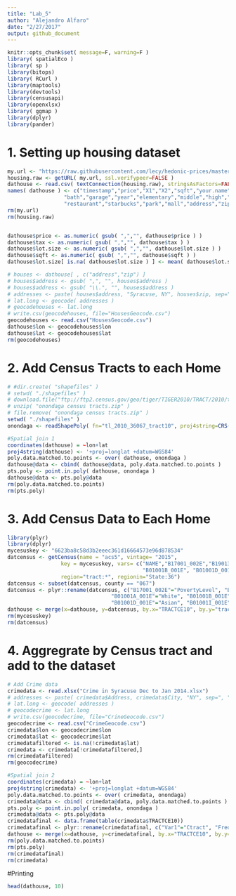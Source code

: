 ```yaml
---
title: "Lab_5"
author: "Alejandro Alfaro"
date: "2/27/2017"
output: github_document
---
```


```r
knitr::opts_chunk$set( message=F, warning=F )
library( spatialEco )
library( sp )
library(bitops)
library( RCurl )
library(maptools)
library(devtools)
library(censusapi)
library(openxlsx)
library( ggmap )
library(dplyr)
library(pander)
```


# 1. Setting up housing dataset
```r
my.url <- "https://raw.githubusercontent.com/lecy/hedonic-prices/master/Data/Housing%20Price%20In-Class%20Exercise%20(Responses).csv"
housing.raw <- getURL( my.url, ssl.verifypeer=FALSE )
dathouse <- read.csv( textConnection(housing.raw), stringsAsFactors=FALSE )
names( dathouse ) <- c("timestamp","price","X1","X2","sqft","your.name","lot.size","beds",
                  "bath","garage","year","elementary","middle","high","walk","tax","highway",
                  "restaurant","starbucks","park","mall","address","zip","tract" )
rm(my.url)
rm(housing.raw)


dathouse$price <- as.numeric( gsub( ",","", dathouse$price ) )
dathouse$tax <- as.numeric( gsub( ",","", dathouse$tax ) )
dathouse$lot.size <- as.numeric( gsub( ",","", dathouse$lot.size ) )
dathouse$sqft <- as.numeric( gsub( ",","", dathouse$sqft ) )
dathouse$lot.size[ is.na( dathouse$lot.size ) ] <- mean( dathouse$lot.size, na.rm=T )

# houses <- dathouse[ , c("address","zip") ]
# houses$address <- gsub( ",", "", houses$address )
# houses$address <- gsub( "\\.", "", houses$address )
# addresses <- paste( houses$address, "Syracuse, NY", houses$zip, sep=", " )
# lat.long <- geocode( addresses )
# geocodehouses <- lat.long
# write.csv(geocodehouses, file="HousesGeocode.csv")
geocodehouses <- read.csv("HousesGeocode.csv")
dathouse$lon <- geocodehouses$lon
dathouse$lat <- geocodehouses$lat
rm(geocodehouses)
```


# 2. Add Census Tracts to each Home
```r
# #dir.create( "shapefiles" )
# setwd( "./shapefiles" )
# download.file("ftp://ftp2.census.gov/geo/tiger/TIGER2010/TRACT/2010/tl_2010_36067_tract10.zip", "onondaga census tracts.zip")
# unzip( "onondaga census tracts.zip" )
# file.remove( "onondaga census tracts.zip" )
setwd( "./shapefiles" )
onondaga <- readShapePoly( fn="tl_2010_36067_tract10", proj4string=CRS("+proj=longlat +datum=WGS84") )

#Spatial join 1
coordinates(dathouse) = ~lon+lat
proj4string(dathouse) <- '+proj=longlat +datum=WGS84'
poly.data.matched.to.points <- over( dathouse, onondaga )
dathouse@data <- cbind( dathouse@data, poly.data.matched.to.points )
pts.poly <- point.in.poly( dathouse, onondaga )
dathouse@data <- pts.poly@data
rm(poly.data.matched.to.points)
rm(pts.poly)
```

# 3. Add Census Data to Each Home
```r
library(plyr)
library(dplyr)
mycesuskey <- "6623ba8c58d3b2eeec361d16664573e96d878534"
datcensus <- getCensus(name = "acs5", vintage= "2015",
                 key = mycesuskey, vars= c("NAME","B17001_002E","B19013_001E", "B01001A_001E",
                                           "B01001B_001E", "B01001D_001E", "B01001I_001E"),
                 region="tract:*", regionin="State:36")
datcensus <- subset(datcensus, county == "067")
datcensus <- plyr::rename(datcensus, c("B17001_002E"="PovertyLevel", "B19013_001E"="MedHInc",
                                 "B01001A_001E"="White", "B01001B_001E"="Black",
                                 "B01001D_001E"="Asian", "B01001I_001E"="Latino"))
dathouse <- merge(x=dathouse, y=datcensus, by.x="TRACTCE10", by.y="tract",all.x=T)
rm(mycesuskey)
rm(datcensus)
```


# 4. Aggregrate by Census tract and add to the dataset
```r
# Add Crime data
crimedata <- read.xlsx("Crime in Syracuse Dec to Jan 2014.xlsx")
# addresses <- paste( crimedata$Address, crimedata$City, "NY", sep=", " )
# lat.long <- geocode( addresses )
# geocodecrime <- lat.long
# write.csv(geocodecrime, file="CrineGeocode.csv")
geocodecrime <- read.csv("CrimeGeocode.csv")
crimedata$lon <- geocodecrime$lon
crimedata$lat <- geocodecrime$lat
crimedatafiltered <- is.na(!crimedata$lat)
crimedata <- crimedata[!crimedatafiltered,]
rm(crimedatafiltered)
rm(geocodecrime)

#Spatial join 2
coordinates(crimedata) = ~lon+lat
proj4string(crimedata) <- '+proj=longlat +datum=WGS84'
poly.data.matched.to.points <- over( crimedata, onondaga)
crimedata@data <- cbind( crimedata@data, poly.data.matched.to.points )
pts.poly <- point.in.poly( crimedata, onondaga )
crimedata@data <- pts.poly@data
crimedatafinal <- data.frame(table(crimedata$TRACTCE10))
crimedatafinal <- plyr::rename(crimedatafinal, c("Var1"="Ctract", "Freq"="Crimes"))
dathouse <- merge(x=dathouse, y=crimedatafinal, by.x="TRACTCE10", by.y="Ctract", all.x=T)
rm(poly.data.matched.to.points)
rm(pts.poly)
rm(crimedatafinal)
rm(crimedata)
```


#Printing
```r
head(dathouse, 10)
```